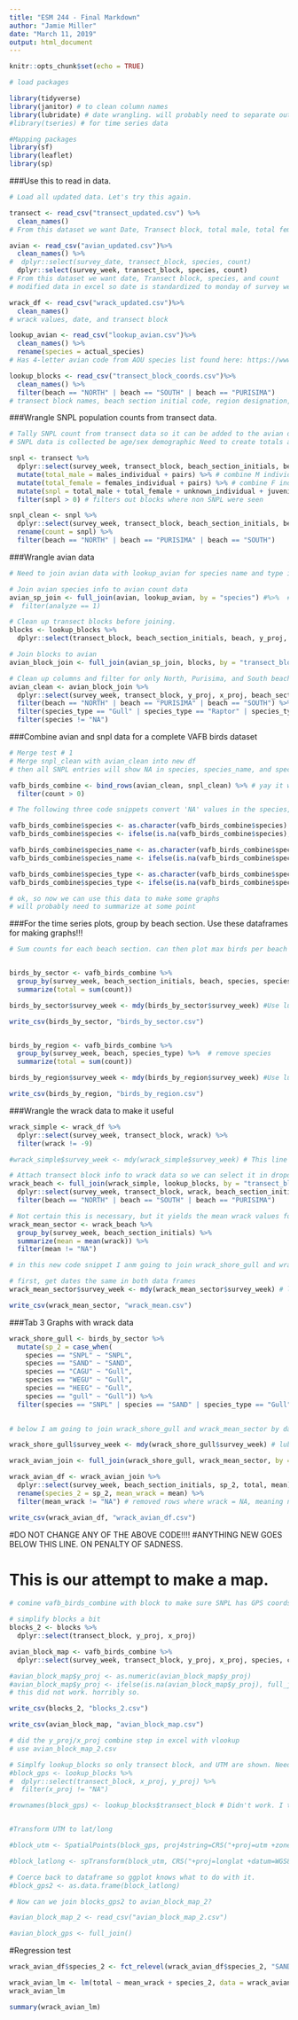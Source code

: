 ```yaml
---
title: "ESM 244 - Final Markdown"
author: "Jamie Miller"
date: "March 11, 2019"
output: html_document
---
```


```r
knitr::opts_chunk$set(echo = TRUE)
```

```r
# load packages

library(tidyverse)
library(janitor) # to clean column names
library(lubridate) # date wrangling. will probably need to separate out counts by month or weeknumber to make visualization easier/nicer. converts dates to dates rather than numerical sequences.
#library(tseries) # for time series data

#Mapping packages
library(sf)
library(leaflet)
library(sp)

```

###Use this to read in data.
```r
# Load all updated data. Let's try this again.

transect <- read_csv("transect_updated.csv") %>% 
  clean_names()
# From this dataset we want Date, Transect block, total male, total female, unknown, and juvs. I added a totals column in excel to double check numbers. Associated math is in next code chunk.

avian <- read_csv("avian_updated.csv")%>% 
  clean_names() %>% 
#  dplyr::select(survey_date, transect_block, species, count)
  dplyr::select(survey_week, transect_block, species, count)
# From this dataset we want date, Transect block, species, and count
# modified data in excel so date is standardized to monday of survey week. this will separate out surveys that span 2 days.

wrack_df <- read_csv("wrack_updated.csv")%>% 
  clean_names()
# wrack values, date, and transect block

lookup_avian <- read_csv("lookup_avian.csv")%>% 
  clean_names() %>% 
  rename(species = actual_species) 
# Has 4-letter avian code from AOU species list found here: https://www.pwrc.usgs.gov/bbl/manual/speclist.cfm or species_list.pdf in repo

lookup_blocks <- read_csv("transect_block_coords.csv")%>% 
  clean_names() %>% 
  filter(beach == "NORTH" | beach == "SOUTH" | beach == "PURISIMA")
# transect block names, beach section initial code, region designation, and gps coords

```

###Wrangle SNPL population counts from transect data.
```r
# Tally SNPL count from transect data so it can be added to the avian data
# SNPL data is collected be age/sex demographic Need to create totals and filter out all transect blocks that do not have any plovers in them.

snpl <- transect %>%
  dplyr::select(survey_week, transect_block, beach_section_initials, beach, males_individual, females_individual, unknown_individual, pairs, juvenile, total) %>% 
  mutate(total_male = males_individual + pairs) %>% # combine M individ. w/ pairs to get total number of males
  mutate(total_female = females_individual + pairs) %>% # combine F individ. w/ pairs to get total number of females
  mutate(snpl = total_male + total_female + unknown_individual + juvenile) %>% # this should match column 'total'. Looks like it does
  filter(snpl > 0) # filters out blocks where non SNPL were seen

snpl_clean <- snpl %>%
  dplyr::select(survey_week, transect_block, beach_section_initials, beach, snpl) %>% 
  rename(count = snpl) %>% 
  filter(beach == "NORTH" | beach == "PURISIMA" | beach == "SOUTH") 

```

###Wrangle avian data
```r
# Need to join avian data with lookup_avian for species name and type info, and lookup_blocks for beach section.

# Join avian species info to avian count data
avian_sp_join <- full_join(avian, lookup_avian, by = "species") #%>%  # yes, this worked.
#  filter(analyze == 1)

# Clean up transect blocks before joining. 
blocks <- lookup_blocks %>% 
  dplyr::select(transect_block, beach_section_initials, beach, y_proj, x_proj)

# Join blocks to avian
avian_block_join <- full_join(avian_sp_join, blocks, by = "transect_block")

# Clean up columns and filter for only North, Purisima, and South beaches 
avian_clean <- avian_block_join %>% 
  dplyr::select(survey_week, transect_block, y_proj, x_proj, beach_section_initials, beach, species, species_name, species_type, count) %>% 
  filter(beach == "NORTH" | beach == "PURISIMA" | beach == "SOUTH") %>% 
  filter(species_type == "Gull" | species_type == "Raptor" | species_type == "Shorebird" | species_type == "Tern") %>% # filtered a subset of birds to analyze%>% 
  filter(species != "NA")

```

###Combine avian and snpl data for a complete VAFB birds dataset
```r
# Merge test # 1
# Merge snpl_clean with avian_clean into new df
# then all SNPL entries will show NA in species, species_name, and species_type

vafb_birds_combine <- bind_rows(avian_clean, snpl_clean) %>% # yay it worked!
  filter(count > 0) 

# The following three code snippets convert 'NA' values in the species, species_name, and species_type columns to 'SNPL', 'Snowy Plover', and 'Shorebird', repectively. Each column needed to be a character for it to work, according to Google.

vafb_birds_combine$species <- as.character(vafb_birds_combine$species)
vafb_birds_combine$species <- ifelse(is.na(vafb_birds_combine$species),'SNPL',vafb_birds_combine$species)

vafb_birds_combine$species_name <- as.character(vafb_birds_combine$species_name)
vafb_birds_combine$species_name <- ifelse(is.na(vafb_birds_combine$species_name),'Snowy Plover',vafb_birds_combine$species_name)

vafb_birds_combine$species_type <- as.character(vafb_birds_combine$species_type)
vafb_birds_combine$species_type <- ifelse(is.na(vafb_birds_combine$species_type),'Shorebird',vafb_birds_combine$species_type)

# ok, so now we can use this data to make some graphs
# will probably need to summarize at some point

```

###For the time series plots, group by beach section. Use these dataframes for making graphs!!!
```r
# Sum counts for each beach section. can then plot max birds per beach section over time. Keep transect block separations for map.


birds_by_sector <- vafb_birds_combine %>% 
  group_by(survey_week, beach_section_initials, beach, species, species_type) %>% 
  summarize(total = sum(count))

birds_by_sector$survey_week <- mdy(birds_by_sector$survey_week) #Use lubridate() functions to convert to times/dates

write_csv(birds_by_sector, "birds_by_sector.csv")


birds_by_region <- vafb_birds_combine %>% 
  group_by(survey_week, beach, species_type) %>%  # remove species
  summarize(total = sum(count))

birds_by_region$survey_week <- mdy(birds_by_region$survey_week) #Use lubridate() functions to convert to times/dates

write_csv(birds_by_region, "birds_by_region.csv")

```

###Wrangle the wrack data to make it useful
```r
wrack_simple <- wrack_df %>% 
  dplyr::select(survey_week, transect_block, wrack) %>%
  filter(wrack != -9) 

#wrack_simple$survey_week <- mdy(wrack_simple$survey_week) # This line of code just messes things up.

# Attach transect block info to wrack data so we can select it in dropdowns
wrack_beach <- full_join(wrack_simple, lookup_blocks, by = "transect_block") %>% 
  dplyr::select(survey_week, transect_block, wrack, beach_section_initials, beach) %>% 
  filter(beach == "NORTH" | beach == "SOUTH" | beach == "PURISIMA")

# Not certain this is necessary, but it yields the mean wrack values for each beach sector per survey day
wrack_mean_sector <- wrack_beach %>% 
  group_by(survey_week, beach_section_initials) %>% 
  summarize(mean = mean(wrack)) %>% 
  filter(mean != "NA")

# in this new code snippet I anm going to join wrack_shore_gull and wrack_mean_sector by date and beach_section_initials.

# first, get dates the same in both data frames
wrack_mean_sector$survey_week <- mdy(wrack_mean_sector$survey_week) # lubridate for wrack

write_csv(wrack_mean_sector, "wrack_mean.csv")

```

###Tab 3 Graphs with wrack data
```r

wrack_shore_gull <- birds_by_sector %>% 
  mutate(sp_2 = case_when(
    species == "SNPL" ~ "SNPL",
    species == "SAND" ~ "SAND",
    species == "CAGU" ~ "Gull",
    species == "WEGU" ~ "Gull",
    species == "HEEG" ~ "Gull",
    species == "gull" ~ "Gull")) %>%
  filter(species == "SNPL" | species == "SAND" | species_type == "Gull")
  

# below I am going to join wrack_shore_gull and wrack_mean_sector by date and beach_section_initials.

wrack_shore_gull$survey_week <- mdy(wrack_shore_gull$survey_week) # lubridate for wrack_shore_gull so it can be combined with wrack_mean_sector

wrack_avian_join <- full_join(wrack_shore_gull, wrack_mean_sector, by = c("survey_week", "beach_section_initials")) 

wrack_avian_df <- wrack_avian_join %>% 
  dplyr::select(survey_week, beach_section_initials, sp_2, total, mean) %>% 
  rename(species_2 = sp_2, mean_wrack = mean) %>% 
  filter(mean_wrack != "NA") # removed rows where wrack = NA, meaning no wrack data were collected

write_csv(wrack_avian_df, "wrack_avian_df.csv") 

```

#DO NOT CHANGE ANY OF THE ABOVE CODE!!!!
#ANYTHING NEW GOES BELOW THIS LINE. ON PENALTY OF SADNESS.

# This is our attempt to make a map.
```r
# comine vafb_birds_combine with block to make sure SNPL has GPS coords without messing up our original dataframe.

# simplify blocks a bit
blocks_2 <- blocks %>% 
  dplyr::select(transect_block, y_proj, x_proj)

avian_block_map <- vafb_birds_combine %>% 
  dplyr::select(survey_week, transect_block, y_proj, x_proj, species, count)

#avian_block_map$y_proj <- as.numeric(avian_block_map$y_proj)
#avian_block_map$y_proj <- ifelse(is.na(avian_block_map$y_proj), full_join(avian_block_map, blocks_2, by = "transect_block"), avian_block_map$y_proj)
# this did not work. horribly so.

write_csv(blocks_2, "blocks_2.csv")

write_csv(avian_block_map, "avian_block_map.csv")

# did the y_proj/x_proj combine step in excel with vlookup 
# use avian_block_map_2.csv

```

```r

# Simplfy lookup_blocks so only transect block, and UTM are shown. Need to convert UTM to lat/long
#block_gps <- lookup_blocks %>% 
#  dplyr::select(transect_block, x_proj, y_proj) %>% 
#  filter(x_proj != "NA")

#rownames(block_gps) <- lookup_blocks$transect_block # Didn't work. I think that's ok.


#Transform UTM to lat/long

#block_utm <- SpatialPoints(block_gps, proj4string=CRS("+proj=utm +zone=10S +datum=WGS84"))

#block_latlong <- spTransform(block_utm, CRS("+proj=longlat +datum=WGS84"))

# Coerce back to dataframe so ggplot knows what to do with it.
#block_gps2 <- as.data.frame(block_latlong) 


```

```r
# Now can we join blocks_gps2 to avian_block_map_2?

#avian_block_map_2 <- read_csv("avian_block_map_2.csv")

#avian_block_gps <- full_join()


```

#Regression test
```r

wrack_avian_df$species_2 <- fct_relevel(wrack_avian_df$species_2, "SAND")

wrack_avian_lm <- lm(total ~ mean_wrack + species_2, data = wrack_avian_df)
wrack_avian_lm

summary(wrack_avian_lm)

```



